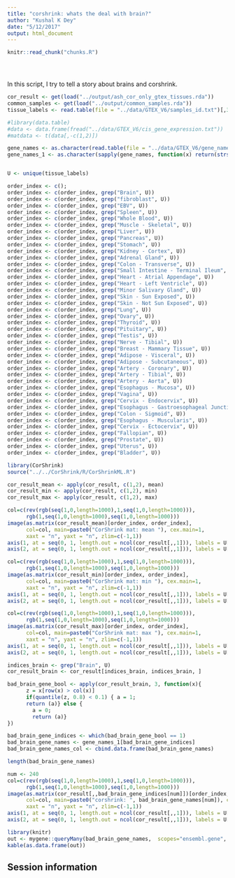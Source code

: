 ```yaml
---
title: "corshrink: whats the deal with brain?"
author: "Kushal K Dey"
date: "5/12/2017"
output: html_document
---
```


<!-- The file analysis/chunks.R contains chunks that define default settings
shared across the workflowr files. -->
```r
knitr::read_chunk("chunks.R")
```

<!-- Update knitr chunk options -->
```r
```

<!-- Insert the date the file was last updated -->
```r
```

<!-- Insert the code version (Git commit SHA1) if Git repository exists and R
 package git2r is installed -->
```r
```

In this script, I try to tell a story about brains and corshrink.

```r
cor_result <- get(load("../output/ash_cor_only_gtex_tissues.rda"))
common_samples <- get(load("../output/common_samples.rda"))
tissue_labels <- read.table(file = "../data/GTEX_V6/samples_id.txt")[,3]

#library(data.table)
#data <- data.frame(fread("../data/GTEX_V6/cis_gene_expression.txt"))
#matdata <- t(data[,-c(1,2)])

gene_names <- as.character(read.table(file = "../data/GTEX_V6/gene_names_GTEX_V6.txt")[,1])
gene_names_1 <- as.character(sapply(gene_names, function(x) return(strsplit(x, "[.]")[[1]][1])))


U <- unique(tissue_labels)
```


```r
order_index <- c();
order_index <- c(order_index, grep("Brain", U))
order_index <- c(order_index, grep("fibroblast", U))
order_index <- c(order_index, grep("EBV", U))
order_index <- c(order_index, grep("Spleen", U))
order_index <- c(order_index, grep("Whole Blood", U))
order_index <- c(order_index, grep("Muscle - Skeletal", U))
order_index <- c(order_index, grep("Liver", U))
order_index <- c(order_index, grep("Pancreas", U))
order_index <- c(order_index, grep("Stomach", U))
order_index <- c(order_index, grep("Kidney - Cortex", U))
order_index <- c(order_index, grep("Adrenal Gland", U))
order_index <- c(order_index, grep("Colon - Transverse", U))
order_index <- c(order_index, grep("Small Intestine - Terminal Ileum", U))
order_index <- c(order_index, grep("Heart - Atrial Appendage", U))
order_index <- c(order_index, grep("Heart - Left Ventricle", U))
order_index <- c(order_index, grep("Minor Salivary Gland", U))
order_index <- c(order_index, grep("Skin - Sun Exposed", U))
order_index <- c(order_index, grep("Skin - Not Sun Exposed", U))
order_index <- c(order_index, grep("Lung", U))
order_index <- c(order_index, grep("Ovary", U))
order_index <- c(order_index, grep("Thyroid", U))
order_index <- c(order_index, grep("Pituitary", U))
order_index <- c(order_index, grep("Testis", U))
order_index <- c(order_index, grep("Nerve - Tibial", U))
order_index <- c(order_index, grep("Breast - Mammary Tissue", U))
order_index <- c(order_index, grep("Adipose - Visceral", U))
order_index <- c(order_index, grep("Adipose - Subcutaneous", U))
order_index <- c(order_index, grep("Artery - Coronary", U))
order_index <- c(order_index, grep("Artery - Tibial", U))
order_index <- c(order_index, grep("Artery - Aorta", U))
order_index <- c(order_index, grep("Esophagus - Mucosa", U))
order_index <- c(order_index, grep("Vagina", U))
order_index <- c(order_index, grep("Cervix - Endocervix", U))
order_index <- c(order_index, grep("Esophagus - Gastroesophageal Junction", U))
order_index <- c(order_index, grep("Colon - Sigmoid", U))
order_index <- c(order_index, grep("Esophagus - Muscularis", U))
order_index <- c(order_index, grep("Cervix - Ectocervix", U))
order_index <- c(order_index, grep("Fallopian", U))
order_index <- c(order_index, grep("Prostate", U))
order_index <- c(order_index, grep("Uterus", U))
order_index <- c(order_index, grep("Bladder", U))
```

```r
library(CorShrink)
source("../../CorShrink/R/CorShrinkML.R")

cor_result_mean <- apply(cor_result, c(1,2), mean)
cor_result_min <- apply(cor_result, c(1,2), min)
cor_result_max <- apply(cor_result, c(1,2), max)

col=c(rev(rgb(seq(1,0,length=1000),1,seq(1,0,length=1000))),
      rgb(1,seq(1,0,length=1000),seq(1,0,length=1000)))
image(as.matrix(cor_result_mean)[order_index, order_index],
      col=col, main=paste0("CorShrink mat: mean "), cex.main=1,
      xaxt = "n", yaxt = "n", zlim=c(-1,1))
axis(1, at = seq(0, 1, length.out = ncol(cor_result[,,1])), labels = U[order_index], las=2, cex.axis = 0.4)
axis(2, at = seq(0, 1, length.out = ncol(cor_result[,,1])), labels = U[order_index], las=2, cex.axis = 0.4)
```


```r
col=c(rev(rgb(seq(1,0,length=1000),1,seq(1,0,length=1000))),
      rgb(1,seq(1,0,length=1000),seq(1,0,length=1000)))
image(as.matrix(cor_result_min)[order_index, order_index],
      col=col, main=paste0("CorShrink mat: min "), cex.main=1,
      xaxt = "n", yaxt = "n", zlim=c(-1,1))
axis(1, at = seq(0, 1, length.out = ncol(cor_result[,,1])), labels = U[order_index], las=2, cex.axis = 0.4)
axis(2, at = seq(0, 1, length.out = ncol(cor_result[,,1])), labels = U[order_index], las=2, cex.axis = 0.4)
```

```r

col=c(rev(rgb(seq(1,0,length=1000),1,seq(1,0,length=1000))),
      rgb(1,seq(1,0,length=1000),seq(1,0,length=1000)))
image(as.matrix(cor_result_max)[order_index, order_index],
      col=col, main=paste0("CorShrink mat: max "), cex.main=1,
      xaxt = "n", yaxt = "n", zlim=c(-1,1))
axis(1, at = seq(0, 1, length.out = ncol(cor_result[,,1])), labels = U[order_index], las=2, cex.axis = 0.4)
axis(2, at = seq(0, 1, length.out = ncol(cor_result[,,1])), labels = U[order_index], las=2, cex.axis = 0.4)

```

```r
indices_brain <- grep("Brain", U)
cor_result_brain <- cor_result[indices_brain, indices_brain, ]

bad_brain_gene_bool <- apply(cor_result_brain, 3, function(x){
      z = x[row(x) > col(x)]
      if(quantile(z, 0.8) < 0.1) { a = 1;
      return (a)} else {
        a = 0;
        return (a)}
})

bad_brain_gene_indices <- which(bad_brain_gene_bool == 1)
bad_brain_gene_names <- gene_names_1[bad_brain_gene_indices]
bad_brain_gene_names_col <- cbind.data.frame(bad_brain_gene_names)
```

```r
length(bad_brain_gene_names)
```

```r
num <- 240
col=c(rev(rgb(seq(1,0,length=1000),1,seq(1,0,length=1000))),
      rgb(1,seq(1,0,length=1000),seq(1,0,length=1000)))
image(as.matrix(cor_result[,,bad_brain_gene_indices[num]])[order_index, order_index],
      col=col, main=paste0("corshrink: ", bad_brain_gene_names[num]), cex.main=1,
      xaxt = "n", yaxt = "n", zlim=c(-1,1))
axis(1, at = seq(0, 1, length.out = ncol(cor_result[,,1])), labels = U[order_index], las=2, cex.axis = 0.4)
axis(2, at = seq(0, 1, length.out = ncol(cor_result[,,1])), labels = U[order_index], las=2, cex.axis = 0.4)
```

```r
library(knitr)
out <- mygene::queryMany(bad_brain_gene_names,  scopes="ensembl.gene", fields=c("name", "summary"), species="human");
kable(as.data.frame(out))
```


## Session information

<!-- Insert the session information into the document -->
```r
```
